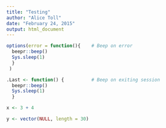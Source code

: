 ```yaml
---
title: "Testing"
author: "Alice Toll"
date: "February 24, 2015"
output: html_document
---
```

```r
options(error = function(){    # Beep on error
  beepr::beep()
  Sys.sleep(1)
  }
 )

.Last <- function() {          # Beep on exiting session
  beepr::beep()
  Sys.sleep(1)
  }
```

```r

x <- 3 + 4

y <- vector(NULL, length = 30)



```



